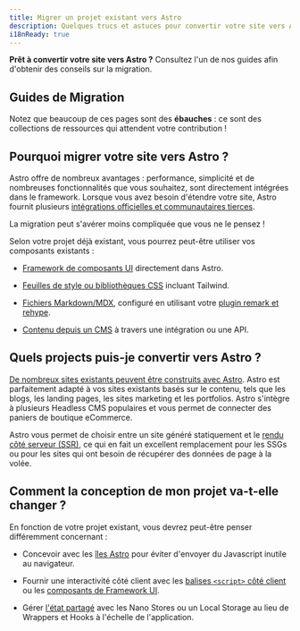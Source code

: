 ```yaml
---
title: Migrer un projet existant vers Astro
description: Quelques trucs et astuces pour convertir votre site vers Astro.
i18nReady: true
---
```


**Prêt à convertir votre site vers Astro ?** Consultez l'un de nos guides afin d'obtenir des conseils sur la migration.

## Guides de Migration

<MigrationGuidesNav />

Notez que beaucoup de ces pages sont des **ébauches** : ce sont des collections de ressources qui attendent votre contribution !

## Pourquoi migrer votre site vers Astro ?

Astro offre de nombreux avantages : performance, simplicité et de nombreuses fonctionnalités que vous souhaitez, sont directement intégrées dans le framework. Lorsque vous avez besoin d'étendre votre site, Astro fournit plusieurs [intégrations officielles et communautaires tierces](https://astro.build/integrations).

La migration peut s'avérer moins compliquée que vous ne le pensez !

Selon votre projet déjà existant, vous pourrez peut-être utiliser vos composants existants :

- [Framework de composants UI](/fr/core-concepts/framework-components/) directement dans Astro. 

- [Feuilles de style ou bibliothèques CSS](/fr/guides/styling/) incluant Tailwind.

- [Fichiers Markdown/MDX](/fr/guides/markdown-content/), configuré en utilisant votre [plugin remark et rehype](/fr/guides/markdown-content/#configuration-de-markdown-et-mdx).

- [Contenu depuis un CMS](/fr/guides/cms/) à travers une intégration ou une API.

## Quels projects puis-je convertir vers Astro ?

[De nombreux sites existants peuvent être construits avec Astro](/fr/concepts/why-astro/). Astro est parfaitement adapté à vos sites existants basés sur le contenu, tels que les blogs, les landing pages, les sites marketing et les portfolios. Astro s'intègre à plusieurs Headless CMS populaires et vous permet de connecter des paniers de boutique eCommerce.

Astro vous permet de choisir entre un site généré statiquement et le [rendu côté serveur (SSR)](/fr/guides/server-side-rendering/), ce qui en fait un excellent remplacement pour les SSGs ou pour les sites qui ont besoin de récupérer des données de page à la volée.

## Comment la conception de mon projet va-t-elle changer ?

En fonction de votre projet existant, vous devrez peut-être penser différemment concernant :

- Concevoir avec les [îles Astro](/fr/concepts/islands/#quest-ce-quun-îlot-) pour éviter d'envoyer du Javascript inutile au navigateur.

- Fournir une interactivité côté client avec les [balises `<script>` côté client](/fr/guides/client-side-scripts/) ou les [composants de Framework UI](/fr/core-concepts/framework-components/).

- Gérer [l'état partagé](/fr/core-concepts/sharing-state/) avec les Nano Stores ou un Local Storage au lieu de Wrappers et Hooks à l'échelle de l'application.

